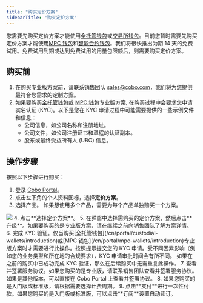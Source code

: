 ```yaml
---
title: "购买定价方案"
sidebarTitle: "购买定价方案"
---
```


您需要先购买定价方案才能使用[全托管钱包](/cn/portal/custodial-wallets/introduction)或[交易所钱包](/cn/portal/exchange-wallets/introduction)。目前您暂时需要先购买定价方案才能使用[MPC 钱包](/cn/portal/mpc-wallets/introduction)和[智能合约钱包](/cn/portal/smart-contract-wallets/introduction)。我们将很快推出为期 14 天的免费试用。免费试用到期或达到免费试用的用量包限额后，则需要购买定价方案。

## 购买前
1. 在购买专业版方案前，请联系销售团队 [sales@cobo.com](mailto:sales@cobo.com)，我们将为您提供最符合您需求的定制方案。
2. 如果要购买[全托管钱包](/cn/portal/custodial-wallets/introduction)或 [MPC 钱包](/cn/portal/mpc-wallets/introduction)专业版方案, 在购买过程中会要求您申请实名认证 (KYC)。以下是您在 KYC 申请过程中可能需要提供的一些示例文件和信息：
   - 公司信息，如公司名称和注册地址。
   - 公司文件，如公司注册证书和章程的认证副本。
   - 股东或最终受益所有人 (UBO) 信息。


## 操作步骤

按照以下步骤进行购买：
1. 登录 [Cobo Portal](https://portal.cobo.com/login)。
2. 点击左下角的个人资料图标，选择**定价方案**。
3. 选择产品。
<Note>如果想使用多个产品，需要为每个产品单独购买一个方案。</Note>
<img src="/cn/images/bills-and-payments/purchase-cn.png" className="screenshot_full_screen"/>
4. 点击**选择定价方案**。
5. 在弹窗中选择需购买的定价方案，然后点击**升级**。如果要购买的是专业版方案，请在继续之前向销售团队了解方案详情。
6. 完成 KYC 验证。仅当购买[全托管钱包](/cn/portal/custodial-wallets/introduction)或[MPC 钱包](/cn/portal/mpc-wallets/introduction)专业版方案时才需要进行此操作。按照提示提交您的 KYC 申请。受不同因素影响（例如您的业务类型和所在地的合规要求），KYC 申请审批时间会有所不同。
<Note>如果在之前的购买中已成功完成 KYC 验证，那么在后续购买中无需重复此操作。</Note>
7. 查看并签署服务协议。如果您购买的是专业版，请联系销售团队查看并签署服务协议。如果是其他版本，可以直接在 Cobo Portal 上查看并签署协议。
8. 如果您购买的是入门版或标准版，请根据需要选择计费周期。
9. 点击**支付**进行一次性付款。如果您购买的是入门版或标准版，可以点击**订阅**设置自动续订。
